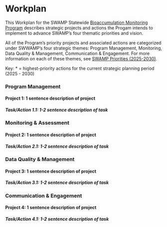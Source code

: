 # Workplan

This Workplan for the SWAMP Statewide [Bioaccumulation Monitoring Program](https://www.waterboards.ca.gov/water_issues/programs/swamp/bioaccumulation_monitoring.html) describes strategic projects and actions the Progam intends to implement to advance SWAMP's four thematic priorities and vision.

All of the Program's priority projects and associated actions are categorized under SWWAMP's four strategic themes: Program Management, Monitoring, Data Quality & Management, Communication & Engagement. For more information on each of these themes, see [SWAMP Priorities (2025-2030)](https://cawaterboarddatacenter.github.io/swamp-strategy/prioriites.html).

Key: \* = highest-priority actions for the current strategic planning period (2025 - 2030)

### Program Management

#### Project 1: 1 sentence description of project

##### Task/Action 1.1: 1-2 sentence description of task

### Monitoring & Assessment

#### Project 2: 1 sentence description of project

##### Task/Action 2.1: 1-2 sentence description of task

### Data Quality & Management

#### Project 3: 1 sentence description of project

##### Task/Action 3.1: 1-2 sentence description of task

### Communication & Engagement

#### Project 4: 1 sentence description of project

##### Task/Action 4.1: 1-2 sentence description of task
